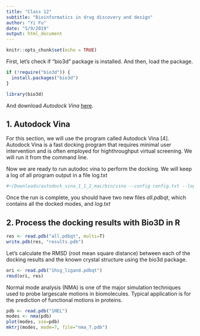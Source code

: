 ```yaml
---
title: "Class 12"
subtitle: "Bioinformatics in drug discovery and design"
author: "Yi Fu"
date: "5/9/2019"
output: html_document
---
```


```r
knitr::opts_chunk$set(echo = TRUE)
```

First, let's check if "bio3d" package is installed. And then, load the package.
```r
if (!require("bio3d")) {
  install.packages("bio3d")
}
```

```r
library(bio3d)
```

And download *Autodock Vina* [here](http://vina.scripps.edu/download.html). 

## 1. Autodock Vina
For this section, we will use the program called Autodock Vina [4]. Autodock Vina is a fast docking program that requires minimal user intervention and is often employed for highthroughput virtual screening. We will run it from the command line.

Now we are ready to run autodoc vina to perform the docking. We will keep a log of all program
output in a file log.txt
```bash
#~/Downloads/autodock_vina_1_1_2_mac/bin/vina --config config.txt --log log.txt
```

Once the run is complete, you should have two new files *all.pdbqt*, which contains all the
docked modes, and *log.txt*

## 2. Process the docking results with Bio3D in R
```r
res <- read.pdb("all.pdbqt", multi=T)
write.pdb(res, "results.pdb")
```

Let's calculate the RMSD (root mean square distance) between each of the docking results and the known crystal structure using the bio3d package.
```r
ori <- read.pdb("1hsg_ligand.pdbqt")
rmsd(ori, res)
```

Normal mode analysis (NMA) is one of the major simulation techniques used to probe largescale motions in biomolecules. Typical application is for the prediction of functional motions in
proteins.
```r
pdb <- read.pdb("1HEL")
modes <- nma(pdb)
plot(modes, sse=pdb)
mktrj(modes, mode=7, file="nma_7.pdb")
```

